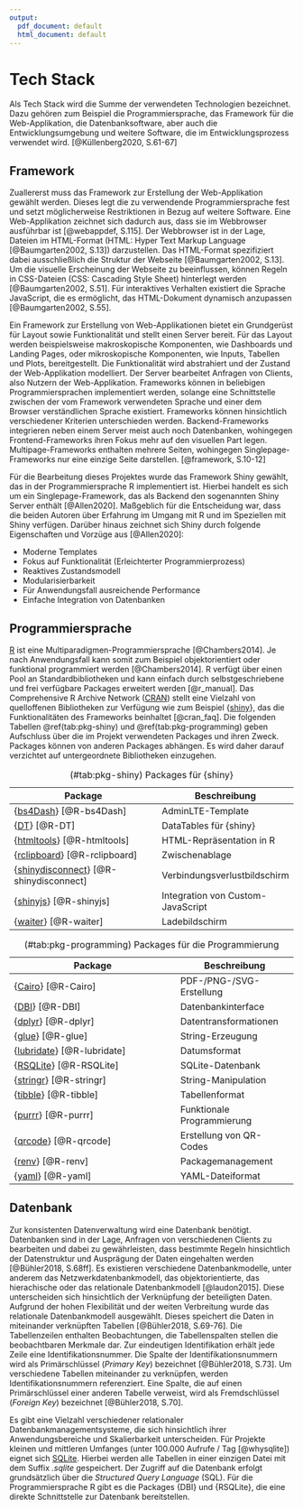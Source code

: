 ```yaml
---
output:
  pdf_document: default
  html_document: default
---
```

# Tech Stack {#tech-stack}

Als Tech Stack wird die Summe der verwendeten Technologien bezeichnet. Dazu gehören zum Beispiel die Programmiersprache, das Framework für die Web-Applikation, die Datenbanksoftware, aber auch die Entwicklungsumgebung und weitere Software, die im Entwicklungsprozess verwendet wird. [@Küllenberg2020, S.61-67]

## Framework

Zuallererst muss das Framework zur Erstellung der Web-Applikation gewählt werden. Dieses legt die zu verwendende Programmiersprache fest und setzt möglicherweise Restriktionen in Bezug auf weitere Software. Eine Web-Applikation zeichnet sich dadurch aus, dass sie im Webbrowser ausführbar ist [@webappdef, S.115]. Der Webbrowser ist in der Lage, Dateien im HTML-Format (HTML: Hyper Text Markup Language [@Baumgarten2002, S.13]) darzustellen. Das HTML-Format spezifiziert dabei ausschließlich die Struktur der Webseite [@Baumgarten2002, S.13]. Um die visuelle Erscheinung der Webseite zu beeinflussen, können Regeln in CSS-Dateien (CSS: Cascading Style Sheet) hinterlegt werden [@Baumgarten2002, S.51]. Für interaktives Verhalten existiert die Sprache JavaScript, die es ermöglicht, das HTML-Dokument dynamisch anzupassen [@Baumgarten2002, S.55].

Ein Framework zur Erstellung von Web-Applikationen bietet ein Grundgerüst für Layout sowie Funktionalität und stellt einen Server bereit. Für das Layout werden beispielsweise makroskopische Komponenten, wie Dashboards und Landing Pages, oder mikroskopische Komponenten, wie Inputs, Tabellen und Plots, bereitgestellt. Die Funktionalität wird abstrahiert und der Zustand der Web-Applikation modelliert. Der Server bearbeitet Anfragen von Clients, also Nutzern der Web-Applikation. Frameworks können in beliebigen Programmiersprachen implementiert werden, solange eine Schnittstelle zwischen der vom Framework verwendeten Sprache und einer dem Browser verständlichen Sprache existiert. Frameworks können hinsichtlich verschiedener Kriterien unterschieden werden. Backend-Frameworks integrieren neben einem Server meist auch noch Datenbanken, wohingegen Frontend-Frameworks ihren Fokus mehr auf den visuellen Part legen. Multipage-Frameworks enthalten mehrere Seiten, wohingegen Singlepage-Frameworks nur eine einzige Seite darstellen. [@framework, S.10-12] 

Für die Bearbeitung dieses Projektes wurde das Framework Shiny gewählt, das in der Programmiersprache R implementiert ist. Hierbei handelt es sich um ein Singlepage-Framework, das als Backend den sogenannten Shiny Server enthält [@Allen2020]. Maßgeblich für die Entscheidung war, dass die beiden Autoren über Erfahrung im Umgang mit R und im Speziellen mit Shiny verfügen. Darüber hinaus zeichnet sich Shiny durch folgende Eigenschaften und Vorzüge aus [@Allen2020]:

* Moderne Templates
* Fokus auf Funktionalität (Erleichterter Programmierprozess)
* Reaktives Zustandsmodell
* Modularisierbarkeit
* Für Anwendungsfall ausreichende Performance
* Einfache Integration von Datenbanken

## Programmiersprache

[R](https://www.r-project.org/) ist eine Multiparadigmen-Programmiersprache [@Chambers2014]. Je nach Anwendungsfall kann somit zum Beispiel objektorientiert oder funktional programmiert werden [@Chambers2014]. R verfügt über einen Pool an Standardbibliotheken und kann einfach durch selbstgeschriebene und frei verfügbare Packages erweitert werden [@r_manual]. Das Comprehensive R Archive Network ([CRAN](https://cran.r-project.org/)) stellt eine Vielzahl von quelloffenen Bibliotheken zur Verfügung wie zum Beispiel {[shiny](https://shiny.rstudio.com/)}, das die Funktionalitäten des Frameworks beinhaltet [@cran_faq]. Die folgenden Tabellen \@ref(tab:pkg-shiny) und \@ref(tab:pkg-programming) geben Aufschluss über die im Projekt verwendeten Packages und ihren Zweck. Packages können von anderen Packages abhängen. Es wird daher darauf verzichtet auf untergeordnete Bibliotheken einzugehen.

| Package | Beschreibung |
| ------- | ----- |
| {[bs4Dash](https://cran.r-project.org/web/packages/bs4Dash/index.html)} [@R-bs4Dash] | AdminLTE-Template |
| {[DT](https://cran.r-project.org/web/packages/DT/index.html)} [@R-DT] | DataTables für {shiny} |
| {[htmltools](https://cran.r-project.org/web/packages/htmltools/index.html)} [@R-htmltools] | HTML-Repräsentation in R |
| {[rclipboard](https://cran.r-project.org/web/packages/rclipboard/index.html)} [@R-rclipboard] | Zwischenablage |
| {[shinydisconnect](https://cran.r-project.org/web/packages/shinydisconnect/index.html)} [@R-shinydisconnect] | Verbindungsverlustbildschirm |
| {[shinyjs](https://cran.r-project.org/web/packages/shinyjs/index.html)} [@R-shinyjs] | Integration von Custom-JavaScript |
| {[waiter](https://cran.r-project.org/web/packages/waiter/index.html)} [@R-waiter] | Ladebildschirm |
Table: (\#tab:pkg-shiny) Packages für {shiny}

| Package | Beschreibung |
| ------- | ----- |
| {[Cairo](https://cran.r-project.org/web/packages/Cairo/index.html)} [@R-Cairo] | PDF-/PNG-/SVG-Erstellung |
| {[DBI](https://cran.r-project.org/web/packages/DBI/index.html)} [@R-DBI] | Datenbankinterface |
| {[dplyr](https://cran.r-project.org/web/packages/dplyr/index.html)} [@R-dplyr] | Datentransformationen |
| {[glue](https://cran.r-project.org/web/packages/glue/index.html)} [@R-glue] | String-Erzeugung |
| {[lubridate](https://cran.r-project.org/web/packages/lubridate/index.html)} [@R-lubridate] | Datumsformat |
| {[RSQLite](https://cran.r-project.org/web/packages/RSQLite/index.html)} [@R-RSQLite] | SQLite-Datenbank |
| {[stringr](https://cran.r-project.org/web/packages/stringr/index.html)} [@R-stringr] | String-Manipulation |
| {[tibble](https://cran.r-project.org/web/packages/tibble/index.html)} [@R-tibble] | Tabellenformat |
| {[purrr](https://cran.r-project.org/web/packages/purrr/index.html)} [@R-purrr] | Funktionale Programmierung |
| {[qrcode](https://cran.r-project.org/web/packages/qrcode/index.html)} [@R-qrcode] | Erstellung von QR-Codes |
| {[renv](https://cran.r-project.org/web/packages/renv/index.html)} [@R-renv] | Packagemanagement |
| {[yaml](https://cran.r-project.org/web/packages/yaml/index.html)} [@R-yaml] | YAML-Dateiformat |

Table: (\#tab:pkg-programming) Packages für die Programmierung

## Datenbank

Zur konsistenten Datenverwaltung wird eine Datenbank benötigt. Datenbanken sind in der Lage, Anfragen von verschiedenen Clients zu bearbeiten und dabei zu gewährleisten, dass bestimmte Regeln hinsichtlich der Datenstruktur und Ausprägung der Daten eingehalten werden [@Bühler2018, S.68ff]. Es existieren verschiedene Datenbankmodelle, unter anderem das Netzwerkdatenbankmodell, das objektorientierte, das hierachische oder das relationale Datenbankmodell [@laudon2015]. Diese unterscheiden sich hinsichtlich der Verknüpfung der beteiligten Daten. Aufgrund der hohen Flexibilität und der weiten Verbreitung wurde das relationale Datenbankmodell ausgewählt. Dieses speichert die Daten in miteinander verknüpften Tabellen [@Bühler2018, S.69-76]. Die Tabellenzeilen enthalten Beobachtungen, die Tabellenspalten stellen die beobachtbaren Merkmale dar. Zur eindeutigen Identifikation erhält jede Zeile eine Identifikationsnummer. Die Spalte der Identifikationsnummern wird als Primärschlüssel (*Primary Key*) bezeichnet [@Bühler2018, S.73]. Um verschiedene Tabellen miteinander zu verknüpfen, werden Identifikationsnummern referenziert. Eine Spalte, die auf einen Primärschlüssel einer anderen Tabelle verweist, wird als Fremdschlüssel (*Foreign Key*) bezeichnet [@Bühler2018, S.70].

Es gibt eine Vielzahl verschiedener relationaler Datenbankmanagementsysteme, die sich hinsichtlich ihrer Anwendungsbereiche und Skalierbarkeit unterscheiden. Für Projekte kleinen und mittleren Umfanges (unter 100.000 Aufrufe / Tag [@whysqlite]) eignet sich [SQLite](https://www.sqlite.org/index.html). Hierbei werden alle Tabellen in einer einzigen Datei mit dem Suffix *.sqlite* gespeichert. Der Zugriff auf die Datenbank erfolgt grundsätzlich über die *Structured Query Language* (SQL). Für die Programmiersprache R gibt es die Packages {DBI} und {RSQLite}, die eine direkte Schnittstelle zur Datenbank bereitstellen.